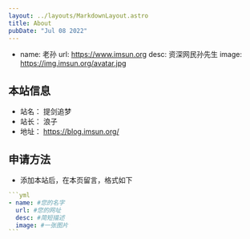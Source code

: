 ---
layout: ../layouts/MarkdownLayout.astro
title: About
pubDate: "Jul 08 2022"
---
- name: 老孙
  url: https://www.imsun.org
  desc: 资深网民孙先生
  image: https://img.imsun.org/avatar.jpg

  
## 本站信息

- 站名： 提剑追梦
- 站长： 浪子
- 地址： https://blog.imsun.org/

## 申请方法

- 添加本站后，在本页留言，格式如下

````yml
```yml
- name: #您的名字
  url: #您的网址
  desc: #简短描述
  image: #一张图片
```
````

<FriendCard />
